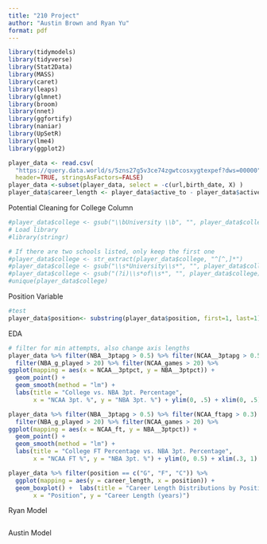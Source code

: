 ```yaml
---
title: "210 Project"
author: "Austin Brown and Ryan Yu"
format: pdf
---
```

```r
library(tidymodels)
library(tidyverse)
library(Stat2Data)
library(MASS)
library(caret)
library(leaps)
library(glmnet)
library(broom)
library(nnet)
library(ggfortify)
library(naniar)
library(UpSetR)
library(lme4)
library(ggplot2)
```

```r
player_data <- read.csv(
  "https://query.data.world/s/5zns27g5v3ce74zgwtcosxygtexpef?dws=00000", 
  header=TRUE, stringsAsFactors=FALSE)
player_data <-subset(player_data, select = -c(url,birth_date, X) )
player_data$career_length <- player_data$active_to - player_data$active_from
```


Potential Cleaning for College Column
```r
#player_data$college <- gsub("\\bUniversity \\b", "", player_data$college)
# Load library
#library(stringr)

# If there are two schools listed, only keep the first one
#player_data$college <- str_extract(player_data$college, "^[^,]*")
#player_data$college <- gsub("\\s*University\\s*", "", player_data$college)
#player_data$college <- gsub("(?i)\\s*of\\s*", "", player_data$college)
#unique(player_data$college)
```

Position Variable
```r
#test
player_data$position<- substring(player_data$position, first=1, last=1)

```

EDA
```r
# filter for min attempts, also change axis lengths
player_data %>% filter(NBA__3ptapg > 0.5) %>% filter(NCAA__3ptapg > 0.5) %>%
  filter(NBA_g_played > 20) %>% filter(NCAA_games > 20) %>%
ggplot(mapping = aes(x = NCAA__3ptpct, y = NBA__3ptpct)) +
  geom_point() +
  geom_smooth(method = "lm") + 
  labs(title = "College vs. NBA 3pt. Percentage", 
       x = "NCAA 3pt. %", y = "NBA 3pt. %") + ylim(0, .5) + xlim(0, .5)
```
```r
player_data %>% filter(NBA__3ptapg > 0.5) %>% filter(NCAA_ftapg > 0.3) %>%
  filter(NBA_g_played > 20) %>% filter(NCAA_games > 20) %>%
ggplot(mapping = aes(x = NCAA_ft, y = NBA__3ptpct)) +
  geom_point() +
  geom_smooth(method = "lm") + 
  labs(title = "College FT Percentage vs. NBA 3pt. Percentage", 
       x = "NCAA FT %", y = "NBA 3pt. %") + ylim(0, 0.5) + xlim(.3, 1)
```
```r
player_data %>% filter(position == c("G", "F", "C")) %>% 
  ggplot(mapping = aes(y = career_length, x = position)) +
  geom_boxplot() +  labs(title = "Career Length Distributions by Position", 
       x = "Position", y = "Career Length (years)")
```


Ryan Model
```r
```

Austin Model
```r
```
